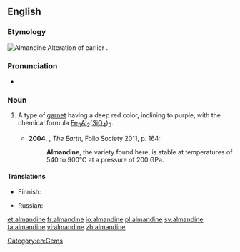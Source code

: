 ==English==
{{wikipedia}}
===Etymology===
[[Image:Almandinas.jpg|thumb|Almandine]]
Alteration of earlier {{term|alabandine}}.

===Pronunciation===
* {{a|UK}} {{IPA|/ˈalməndʌɪn/}}

===Noun===
{{en-noun}}

# {{mineral}} A type of [[garnet]] having a deep red color, inclining to purple, with the chemical formula [[iron|Fe]]<sub>3</sub>[[aluminum|Al]]<sub>2</sub>([[silicon|Si]][[oxygen|O]]<sub>4</sub>)<sub>3</sub>.
#* '''2004''', {{w|Richard Fortey}}, ''The Earth'', Folio Society 2011, p. 164:
#*: '''Almandine''', the variety found here, is stable at temperatures of 540 to 900°C at a pressure of 200 GPa.

====Translations====
{{trans-top|mineral}}
* Finnish: {{t-|fi|almandiini}}
{{trans-mid}}
* Russian: {{t|ru|альмандин|m|sc=Cyrl|tr=al'mandín}}
{{trans-bottom}}

[[Category:en:Gems]]

[[et:almandine]]
[[fr:almandine]]
[[io:almandine]]
[[pl:almandine]]
[[sv:almandine]]
[[ta:almandine]]
[[vi:almandine]]
[[zh:almandine]]